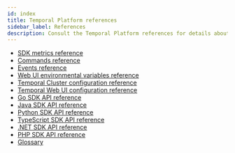 ```yaml
---
id: index
title: Temporal Platform references
sidebar_label: References
description: Consult the Temporal Platform references for details about configurations, Commands, Events, metrics, and APIs.
---
```


- [SDK metrics reference](/references/sdk-metrics)
- [Commands reference](/references/commands)
- [Events reference](/references/events)
- [Web UI environmental variables reference](/references/web-ui-environment-variables)
- [Temporal Cluster configuration reference](/references/configuration)
- [Temporal Web UI configuration reference](/references/web-ui-configuration)
- [Go SDK API reference](https://pkg.go.dev/go.temporal.io/sdk)
- [Java SDK API reference](https://www.javadoc.io/doc/io.temporal/temporal-sdk/latest/index.html)
- [Python SDK API reference](https://python.temporal.io/)
- [TypeScript SDK API reference](https://typescript.temporal.io)
- [.NET SDK API reference](https://dotnet.temporal.io/api/)
- [PHP SDK API reference](https://php.temporal.io/namespaces/temporal.html)
- [Glossary](/glossary)
